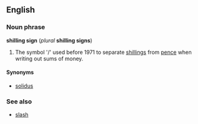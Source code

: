 ==English==
===Noun phrase===
'''shilling sign''' (''plural'' '''shilling signs''')

#The symbol '/' used before 1971 to separate [[shilling]]s from [[pence]] when writing out sums of money.

====Synonyms====
*[[solidus]]<!--Note: While "forward slash", "slash", etc, refer to the same symbol, they are not used in this context--> 

===See also===
*[[slash]]